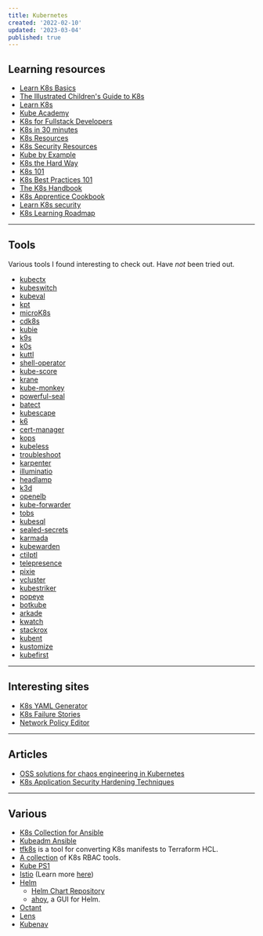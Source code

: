 ```yaml
---
title: Kubernetes
created: '2022-02-10'
updated: '2023-03-04'
published: true
---
```


## Learning resources

-   [Learn K8s Basics](https://kubernetes.io/docs/tutorials/kubernetes-basics/)
-   [The Illustrated Children's Guide to K8s](https://www.cncf.io/phippy/the-childrens-illustrated-guide-to-kubernetes/)
-   [Learn K8s](https://learnk8s.io/)
-   [Kube Academy](https://kube.academy/)
-   [K8s for Fullstack Developers](https://www.digitalocean.com/community/curriculums/kubernetes-for-full-stack-developers)
-   [K8s in 30 minutes](https://github.com/r0hi7/k8s-In-30Mins)
-   [K8s Resources](https://github.com/ramitsurana/awesome-kubernetes)
-   [K8s Security Resources](https://github.com/magnologan/awesome-k8s-security)
-   [Kube by Example](https://kubebyexample.com/)
-   [K8s the Hard Way](https://github.com/kelseyhightower/kubernetes-the-hard-way)
-   [K8s 101](https://luminousmen.com/post/kubernetes-101)
-   [K8s Best Practices 101](https://github.com/diegolnasc/kubernetes-best-practices)
-   [The K8s Handbook](https://www.freecodecamp.org/news/the-kubernetes-handbook/)
-   [K8s Apprentice Cookbook](https://aveuiller.github.io/kubernetes_apprentice_cookbook.html)
-   [Learn K8s security](https://github.com/madhuakula/kubernetes-goat)
-   [K8s Learning Roadmap](https://github.com/techiescamp/kubernetes-learning-path)

---

## Tools

Various tools I found interesting to check out. Have _not_ been tried out.

-   [kubectx](https://github.com/ahmetb/kubectx/)
-   [kubeswitch](https://github.com/danielfoehrKn/kubeswitch)
-   [kubeval](https://kubeval.instrumenta.dev/)
-   [kpt](https://github.com/GoogleContainerTools/kpt)
-   [microK8s](https://microk8s.io/)
-   [cdk8s](https://cdk8s.io/)
-   [kubie](https://github.com/sbstp/kubie)
-   [k9s](https://k9scli.io/)
-   [k0s](https://k0sproject.io/)
-   [kuttl](https://kuttl.dev/)
-   [shell-operator](https://github.com/flant/shell-operator)
-   [kube-score](https://github.com/zegl/kube-score)
-   [krane](https://github.com/appvia/krane)
-   [kube-monkey](https://github.com/asobti/kube-monkey)
-   [powerful-seal](https://github.com/powerfulseal/powerfulseal)
-   [batect](https://batect.dev/)
-   [kubescape](https://github.com/armosec/kubescape)
-   [k6](https://github.com/grafana/k6)
-   [cert-manager](https://cert-manager.io/)
-   [kops](https://github.com/kubernetes/kops)
-   [kubeless](https://kubeless.io/)
-   [troubleshoot](https://troubleshoot.sh/)
-   [karpenter](https://github.com/awslabs/karpenter)
-   [illuminatio](https://github.com/inovex/illuminatio)
-   [headlamp](https://github.com/kinvolk/headlamp)
-   [k3d](https://github.com/rancher/k3d)
-   [openelb](https://github.com/kubesphere/openelb)
-   [kube-forwarder](https://github.com/pixel-point/kube-forwarder)
-   [tobs](https://github.com/timescale/tobs)
-   [kubesql](https://github.com/Dentrax/kubesql)
-   [sealed-secrets](https://github.com/bitnami-labs/sealed-secrets)
-   [karmada](https://github.com/karmada-io/karmada)
-   [kubewarden](https://www.kubewarden.io/)
-   [ctilptl](https://github.com/tilt-dev/ctlptl)
-   [telepresence](https://github.com/telepresenceio/telepresence)
-   [pixie](https://px.dev/)
-   [vcluster](https://github.com/loft-sh/vcluster)
-   [kubestriker](https://github.com/vchinnipilli/kubestriker)
-   [popeye](https://github.com/derailed/popeye)
-   [botkube](https://www.botkube.io/)
-   [arkade](https://github.com/alexellis/arkade)
-   [kwatch](https://github.com/abahmed/kwatch)
-   [stackrox](https://github.com/stackrox/stackrox)
-   [kubent](https://github.com/doitintl/kube-no-trouble)
-   [kustomize](https://kustomize.io/)
-   [kubefirst](https://github.com/kubefirst/kubefirst)

---

## Interesting sites

-   [K8s YAML Generator](https://k8syaml.com/)
-   [K8s Failure Stories](https://k8s.af/)
-   [Network Policy Editor](https://editor.cilium.io/)

---

## Articles

-   [OSS solutions for chaos engineering in Kubernetes](https://blog.flant.com/chaos-engineering-in-kubernetes-open-source-tools/)
-   [K8s Application Security Hardening Techniques](https://blog.aquasec.com/kubernetes-hardening-techniques)

---

## Various

-   [K8s Collection for Ansible](https://github.com/ansible-collections/kubernetes.core)
-   [Kubeadm Ansible](https://github.com/kairen/kubeadm-ansible)
-   [tfk8s](https://github.com/jrhouston/tfk8s) is a tool for converting K8s manifests to Terraform HCL.
-   [A collection](https://github.com/mhausenblas/rbac.dev) of K8s RBAC tools.
-   [Kube PS1](https://github.com/jonmosco/kube-ps1)
-   [Istio](https://istio.io/) (Learn more [here](https://github.com/askmeegs/learn-istio))
-   [Helm](https://helm.sh/)
    -   [Helm Chart Repository](https://chartmuseum.com/)
    -   [ahoy](https://github.com/oslabs-beta/Ahoy), a GUI for Helm.
-   [Octant](https://octant.dev/)
-   [Lens](https://github.com/lensapp/lens)
-   [Kubenav](https://github.com/kubenav/kubenav)

